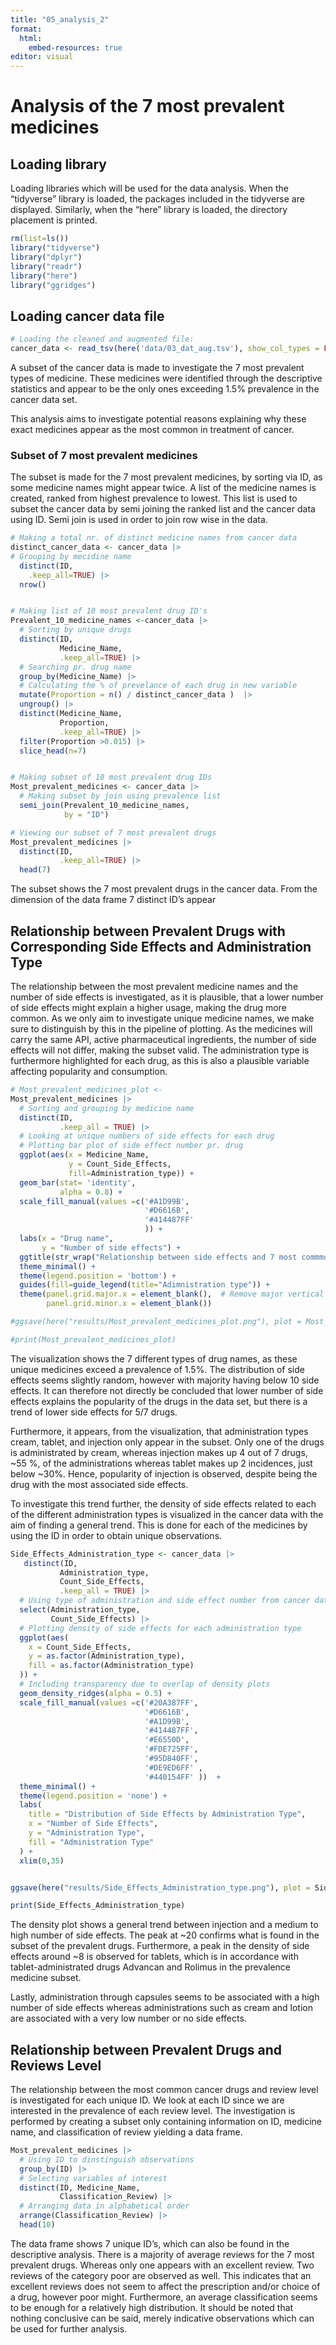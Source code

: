 ```yaml
---
title: "05_analysis_2"
format: 
  html:
    embed-resources: true
editor: visual
---
```


# Analysis of the 7 most prevalent medicines

## Loading library

Loading libraries which will be used for the data analysis. When the "tidyverse" library is loaded, the packages included in the tidyverse are displayed. Similarly, when the "here" library is loaded, the directory placement is printed.

```r
rm(list=ls()) 
library("tidyverse") 
library("dplyr") 
library("readr")
library("here")
library("ggridges")
```

## Loading cancer data file

```r

# Loading the cleaned and augmented file:  
cancer_data <- read_tsv(here('data/03_dat_aug.tsv'), show_col_types = FALSE) 
```

A subset of the cancer data is made to investigate the 7 most prevalent types of medicine. These medicines were identified through the descriptive statistics and appear to be the only ones exceeding 1.5% prevalence in the cancer data set.

This analysis aims to investigate potential reasons explaining why these exact medicines appear as the most common in treatment of cancer.

### Subset of 7 most prevalent medicines

The subset is made for the 7 most prevalent medicines, by sorting via ID, as some medicine names might appear twice. A list of the medicine names is created, ranked from highest prevalence to lowest. This list is used to subset the cancer data by semi joining the ranked list and the cancer data using ID. Semi join is used in order to join row wise in the data.

```r

# Making a total nr. of distinct medicine names from cancer data
distinct_cancer_data <- cancer_data |>
# Grouping by mecidine name
  distinct(ID,
    .keep_all=TRUE) |> 
  nrow()


# Making list of 10 most prevalent drug ID's
Prevalent_10_medicine_names <-cancer_data |> 
  # Sorting by unique drugs
  distinct(ID,
           Medicine_Name,
           .keep_all=TRUE) |> 
  # Searching pr. drug name
  group_by(Medicine_Name) |> 
  # Calculating the % of prevelance of each drug in new variable
  mutate(Proportion = n() / distinct_cancer_data )  |>
  ungroup() |>
  distinct(Medicine_Name, 
           Proportion, 
           .keep_all=TRUE) |>
  filter(Proportion >0.015) |>
  slice_head(n=7)


# Making subset of 10 most prevalent drug IDs
Most_prevalent_medicines <- cancer_data |>
  # Making subset by join using prevalence list
  semi_join(Prevalent_10_medicine_names, 
            by = "ID")

# Viewing our subset of 7 most prevalent drugs
Most_prevalent_medicines |>
  distinct(ID, 
           .keep_all=TRUE) |>
  head(7)
```

The subset shows the 7 most prevalent drugs in the cancer data. From the dimension of the data frame 7 distinct ID's appear

## Relationship between Prevalent Drugs with Corresponding Side Effects and Administration Type

The relationship between the most prevalent medicine names and the number of side effects is investigated, as it is plausible, that a lower number of side effects might explain a higher usage, making the drug more common. As we only aim to investigate unique medicine names, we make sure to distinguish by this in the pipeline of plotting. As the medicines will carry the same API, active pharmaceutical ingredients, the number of side effects will not differ, making the subset valid. The administration type is furthermore highlighted for each drug, as this is also a plausible variable affecting popularity and consumption.

```r

# Most_prevalent_medicines_plot <- 
Most_prevalent_medicines |>
  # Sorting and grouping by medicine name 
  distinct(ID,
           .keep_all = TRUE) |>
  # Looking at unique numbers of side effects for each drug
  # Plotting bar plot of side effect number pr. drug
  ggplot(aes(x = Medicine_Name, 
             y = Count_Side_Effects, 
             fill=Administration_type)) + 
  geom_bar(stat= 'identity', 
           alpha = 0.8) + 
  scale_fill_manual(values =c('#A1D99B',
                              '#D6616B',
                              '#414487FF'
                              )) +
  labs(x = "Drug name",
       y = "Number of side effects") + 
  ggtitle(str_wrap("Relationship between side effects and 7 most commmon cancer drugs", 50)) +
  theme_minimal() +
  theme(legend.position = 'bottom') +
  guides(fill=guide_legend(title="Adimnistration type")) +
  theme(panel.grid.major.x = element_blank(),  # Remove major vertical grid lines
        panel.grid.minor.x = element_blank()) 

#ggsave(here("results/Most_prevalent_medicines_plot.png"), plot = Most_prevalent_medicines_plot, width = 6, height = 4)

#print(Most_prevalent_medicines_plot)

```

The visualization shows the 7 different types of drug names, as these unique medicines exceed a prevalence of 1.5%. The distribution of side effects seems slightly random, however with majority having below 10 side effects. It can therefore not directly be concluded that lower number of side effects explains the popularity of the drugs in the data set, but there is a trend of lower side effects for 5/7 drugs.

Furthermore, it appears, from the visualization, that administration types cream, tablet, and injection only appear in the subset. Only one of the drugs is administrated by cream, whereas injection makes up 4 out of 7 drugs, \~55 %, of the administrations whereas tablet makes up 2 incidences, just below \~30%. Hence, popularity of injection is observed, despite being the drug with the most associated side effects.

To investigate this trend further, the density of side effects related to each of the different administration types is visualized in the cancer data with the aim of finding a general trend. This is done for each of the medicines by using the ID in order to obtain unique observations.

```r
Side_Effects_Administration_type <- cancer_data |>
   distinct(ID, 
           Administration_type,
           Count_Side_Effects,
           .keep_all = TRUE) |>
  # Using type of administration and side effect number from cancer data
  select(Administration_type, 
         Count_Side_Effects) |>
  # Plotting density of side effects for each administration type 
  ggplot(aes(
    x = Count_Side_Effects, 
    y = as.factor(Administration_type),  
    fill = as.factor(Administration_type)
  )) +
  # Including transparency due to overlap of density plots
  geom_density_ridges(alpha = 0.5) +
  scale_fill_manual(values =c('#20A387FF',
                              '#D6616B',
                              '#A1D99B',
                              '#414487FF', 
                              '#E6550D',
                              '#FDE725FF',
                              '#95D840FF',
                              '#DE9ED6FF' ,
                              '#440154FF' ))  +
  theme_minimal() +
  theme(legend.position = 'none') +
  labs(
    title = "Distribution of Side Effects by Administration Type",
    x = "Number of Side Effects",
    y = "Administration Type",
    fill = "Administration Type"
  ) +
  xlim(0,35)


ggsave(here("results/Side_Effects_Administration_type.png"), plot = Side_Effects_Administration_type, width = 5, height = 4)

print(Side_Effects_Administration_type)
```

The density plot shows a general trend between injection and a medium to high number of side effects. The peak at \~20 confirms what is found in the subset of the prevalent drugs. Furthermore, a peak in the density of side effects around \~8 is observed for tablets, which is in accordance with tablet-administrated drugs Advancan and Rolimus in the prevalence medicine subset.

Lastly, administration through capsules seems to be associated with a high number of side effects whereas administrations such as cream and lotion are associated with a very low number or no side effects.

## Relationship between Prevalent Drugs and Reviews Level

The relationship between the most common cancer drugs and review level is investigated for each unique ID. We look at each ID since we are interested in the prevalence of each review level. The investigation is performed by creating a subset only containing information on ID, medicine name, and classification of review yielding a data frame.

```r

Most_prevalent_medicines |>
  # Using ID to dinstinguish observations
  group_by(ID) |> 
  # Selecting variables of interest
  distinct(ID, Medicine_Name, 
           Classification_Review) |>
  # Arranging data in alphabetical order 
  arrange(Classification_Review) |>
  head(10)

```

The data frame shows 7 unique ID's, which can also be found in the descriptive analysis. There is a majority of average reviews for the 7 most prevalent drugs. Whereas only one appears with an excellent review. Two reviews of the category poor are observed as well. This indicates that an excellent reviews does not seem to affect the prescription and/or choice of a drug, however poor might. Furthermore, an average classification seems to be enough for a relatively high distribution. It should be noted that nothing conclusive can be said, merely indicative observations which can be used for further analysis.
